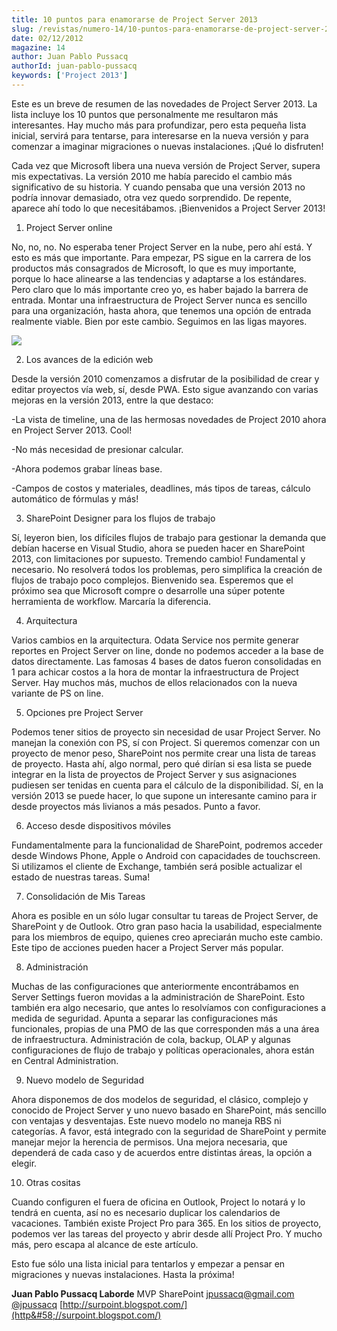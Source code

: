 ```yaml
---
title: 10 puntos para enamorarse de Project Server 2013
slug: /revistas/numero-14/10-puntos-para-enamorarse-de-project-server-2013
date: 02/12/2012
magazine: 14
author: Juan Pablo Pussacq
authorId: juan-pablo-pussacq
keywords: ['Project 2013']
---
```






Este es un breve de resumen de las novedades de Project Server 2013. La lista incluye los 10 puntos que personalmente me resultaron más interesantes. Hay mucho más para profundizar, pero esta pequeña lista inicial, servirá para tentarse, para interesarse en la nueva versión y para comenzar a imaginar migraciones o nuevas instalaciones. ¡Qué lo disfruten!

Cada vez que Microsoft libera una nueva versión de Project Server, supera mis expectativas. La versión 2010 me había parecido el cambio más significativo de su historia. Y cuando pensaba que una versión 2013 no podría innovar demasiado, otra vez quedo sorprendido. De repente, aparece ahí todo lo que necesitábamos. ¡Bienvenidos a Project Server 2013!

1. Project Server online

No, no, no. No esperaba tener Project Server en la nube, pero ahí está. Y esto es más que importante. Para empezar, PS sigue en la carrera de los productos más consagrados de Microsoft, lo que es muy importante, porque lo hace alinearse a las tendencias y adaptarse a los estándares. Pero claro que lo más importante creo yo, es haber bajado la barrera de entrada. Montar una infraestructura de Project Server nunca es sencillo para una organización, hasta ahora, que tenemos una opción de entrada realmente viable. Bien por este cambio. Seguimos en las ligas mayores.

![](../../../images/numero14/10-puntos-para-enamorarse-de-project-server-2013/image1.png)

2. Los avances de la edición web

Desde la versión 2010 comenzamos a disfrutar de la posibilidad de crear y editar proyectos vía web, sí, desde PWA. Esto sigue avanzando con varias mejoras en la versión 2013, entre la que destaco:

-La vista de timeline, una de las hermosas novedades de Project 2010 ahora en Project Server 2013. Cool!

-No más necesidad de presionar calcular.

-Ahora podemos grabar líneas base.

-Campos de costos y materiales, deadlines, más tipos de tareas, cálculo automático de fórmulas y más!

3. SharePoint Designer para los flujos de trabajo

Sí, leyeron bien, los difíciles flujos de trabajo para gestionar la demanda que debían hacerse en Visual Studio, ahora se pueden hacer en SharePoint 2013, con limitaciones por supuesto. Tremendo cambio! Fundamental y necesario. No resolverá todos los problemas, pero simplifica la creación de flujos de trabajo poco complejos. Bienvenido sea. Esperemos que el próximo sea que Microsoft compre o desarrolle una súper potente herramienta de workflow. Marcaría la diferencia.

4. Arquitectura

Varios cambios en la arquitectura. Odata Service nos permite generar reportes en Project Server on line, donde no podemos acceder a la base de datos directamente. Las famosas 4 bases de datos fueron consolidadas en 1 para achicar costos a la hora de montar la infraestructura de Project Server. Hay muchos más, muchos de ellos relacionados con la nueva variante de PS on line.

5. Opciones pre Project Server

Podemos tener sitios de proyecto sin necesidad de usar Project Server. No manejan la conexión con PS, sí con Project. Si queremos comenzar con un proyecto de menor peso, SharePoint nos permite crear una lista de tareas de proyecto. Hasta ahí, algo normal, pero qué dirían si esa lista se puede integrar en la lista de proyectos de Project Server y sus asignaciones pudiesen ser tenidas en cuenta para el cálculo de la disponibilidad. Sí, en la versión 2013 se puede hacer, lo que supone un interesante camino para ir desde proyectos más livianos a más pesados. Punto a favor.

6. Acceso desde dispositivos móviles

Fundamentalmente para la funcionalidad de SharePoint, podremos acceder desde Windows Phone, Apple o Android con capacidades de touchscreen. Si utilizamos el cliente de Exchange, también será posible actualizar el estado de nuestras tareas. Suma!

7. Consolidación de Mis Tareas

Ahora es posible en un sólo lugar consultar tu tareas de Project Server, de SharePoint y de Outlook. Otro gran paso hacia la usabilidad, especialmente para los miembros de equipo, quienes creo apreciarán mucho este cambio. Este tipo de acciones pueden hacer a Project Server más popular.

8. Administración

Muchas de las configuraciones que anteriormente encontrábamos en Server Settings fueron movidas a la administración de SharePoint. Esto también era algo necesario, que antes lo resolvíamos con configuraciones a medida de seguridad. Apunta a separar las configuraciones más funcionales, propias de una PMO de las que corresponden más a una área de infraestructura. Administración de cola, backup, OLAP y algunas configuraciones de flujo de trabajo y políticas operacionales, ahora están en Central Administration.

9. Nuevo modelo de Seguridad

Ahora disponemos de dos modelos de seguridad, el clásico, complejo y conocido de Project Server y uno nuevo basado en SharePoint, más sencillo con ventajas y desventajas. Este nuevo modelo no maneja RBS ni categorías. A favor, está integrado con la seguridad de SharePoint y permite manejar mejor la herencia de permisos. Una mejora necesaria, que dependerá de cada caso y de acuerdos entre distintas áreas, la opción a elegir.

10. Otras cositas

Cuando configuren el fuera de oficina en Outlook, Project lo notará y lo tendrá en cuenta, así no es necesario duplicar los calendarios de vacaciones. También existe Project Pro para 365. En los sitios de proyecto, podemos ver las tareas del proyecto y abrir desde allí Project Pro. Y mucho más, pero escapa al alcance de este artículo.

Esto fue sólo una lista inicial para tentarlos y empezar a pensar en migraciones y nuevas instalaciones. Hasta la próxima!



**Juan Pablo Pussacq Laborde**
MVP SharePoint
[jpussacq@gmail.com](mailto&#58;jpussacq@gmail.com)
[@jpussacq](http&#58;//twitter.com/jpussacq)
[http://surpoint.blogspot.com/](http&#58;//surpoint.blogspot.com/)

